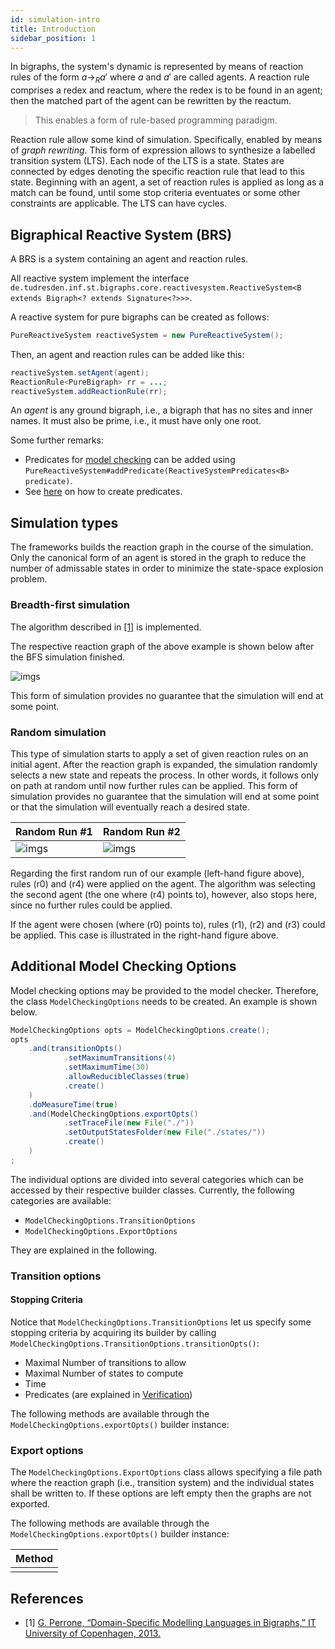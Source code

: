 ```yaml
---
id: simulation-intro
title: Introduction
sidebar_position: 1
---
```


<!--# Simulation-->

In bigraphs, the system's dynamic is represented by means of reaction 
rules of the form $a \to_R a'$ where $a$ and $a'$ are called agents.
A reaction rule comprises a redex and reactum, where the redex is to be
found in an agent; then the matched part of the agent can be rewritten by
the reactum.

> This enables a form of rule-based programming paradigm.

Reaction rule allow some kind of simulation. Specifically, enabled by means of *graph rewriting*.
This form of expression allows to synthesize a labelled transition system (LTS). 
Each node of the LTS is a state. States are connected
by edges denoting the specific reaction rule that lead to this state.
Beginning with an agent, a set of reaction rules is applied as long
as a match can be found, until some stop criteria eventuates or some 
other constraints are applicable. The LTS can have cycles.

## Bigraphical Reactive System (BRS)

A BRS is a system containing an agent and reaction rules.

All reactive system implement the interface `de.tudresden.inf.st.bigraphs.core.reactivesystem.ReactiveSystem<B extends Bigraph<? extends Signature<?>>>`.

A reactive system for pure bigraphs can be created as follows:

```java
PureReactiveSystem reactiveSystem = new PureReactiveSystem();
```

Then, an agent and reaction rules can be added like this:
```java
reactiveSystem.setAgent(agent);
ReactionRule<PureBigraph> rr = ...;
reactiveSystem.addReactionRule(rr);
```

An _agent_ is any ground bigraph, i.e., a bigraph that has no sites and inner names.
It must also be prime, i.e., it must have only one root.

Some further remarks:
- Predicates for [model checking](verification) can be added using `PureReactiveSystem#addPredicate(ReactiveSystemPredicates<B> predicate)`.
- See [here](simulation-predicates) on how to create predicates.

<!-- ## Examples -->

<!-- ### Home computer example -->

<!-- A room with a computer is modelled with the following dynamics. -->

<!-- - The first and fourth rules are structurally the same but different instances -->
<!-- - The second rule is a no-op rule, just for demonstration purposes -->
<!-- - The third rule allows to create a new "job" on the computer residing in  -->
<!-- the room -->

<!-- The agent of our BRS is shown below with  -->
<!-- the corresponding reaction rules. For the simulation, we set the maximal -->
<!-- allowed transitions to 4.  -->


<!-- ```java -->
<!-- class -->
<!-- ``` -->

## Simulation types   

The frameworks builds the reaction graph in the course of the simulation.
Only the canonical form of an agent is stored in the graph to reduce the
number of admissable states in order to minimize the state-space explosion problem.

### Breadth-first simulation

The algorithm described in [\[1\]](#ref1) is implemented.

The respective reaction graph of the above example is shown below after 
the BFS simulation finished.

![imgs](../assets/simulation/home-example-reaction-graph.png)

This form of simulation provides no guarantee that the simulation will end at some point.

### Random simulation

This type of simulation starts to apply a set of given reaction rules
on an initial agent. After the reaction graph is expanded, the simulation
randomly selects a new state and repeats the process.
In other words, it follows only on path at random until now further rules can be applied.
This form of simulation provides no guarantee that the simulation will end at some point or that the simulation will eventually reach a desired state.

|Random Run #1 | Random Run #2 |
|---|---|
|![imgs](../assets/simulation/transition_graph_random.png)|![imgs](../assets/simulation/transition_graph_random2.png)|

Regarding the first random run of our example (left-hand figure above), rules (r0) and (r4) were applied on the agent. The algorithm
was selecting the second agent (the one where (r4) points to), however, also 
stops here, since no further rules could be applied.

If the agent were chosen (where (r0) points to), rules (r1), (r2) and (r3) could be applied.
This case is illustrated in the right-hand figure above.

## Additional Model Checking Options

Model checking options may be provided to the model checker.
Therefore, the class `ModelCheckingOptions` needs to be created. An
example is shown below.

```java
ModelCheckingOptions opts = ModelCheckingOptions.create();
opts
    .and(transitionOpts()
            .setMaximumTransitions(4)
            .setMaximumTime(30)
            .allowReducibleClasses(true)
            .create()
    )
    .doMeasureTime(true)
    .and(ModelCheckingOptions.exportOpts()
            .setTraceFile(new File("./"))
            .setOutputStatesFolder(new File("./states/"))
            .create()
    )
;
```

The individual options are divided into several categories which can be accessed by
their respective builder classes.
Currently, the following categories are available:

- `ModelCheckingOptions.TransitionOptions`
- `ModelCheckingOptions.ExportOptions`

They are explained in the following.

### Transition options

#### Stopping Criteria
Notice that `ModelCheckingOptions.TransitionOptions` let us specify some stopping criteria by
acquiring its builder by calling `ModelCheckingOptions.TransitionOptions.transitionOpts()`:

- Maximal Number of transitions to allow
- Maximal Number of states to compute
- Time
- Predicates (are explained in [Verification](./verification))

The following methods are available through the `ModelCheckingOptions.exportOpts()` builder instance:

### Export options

The `ModelCheckingOptions.ExportOptions` class allows specifying a file path where the reaction graph (i.e., transition system)
and the individual states shall be written to. If these options are left empty then the graphs are not exported.

The following methods are available through the `ModelCheckingOptions.exportOpts()` builder instance:

| Method  |
|---|
|   |



## References

- \[1\] <a id="ref1" href="https://pure.itu.dk/portal/files/39500908/thesis_GianDavidPerrone.pdf">G. Perrone, “Domain-Specific Modelling Languages in Bigraphs,” IT University of Copenhagen, 2013.</a>




